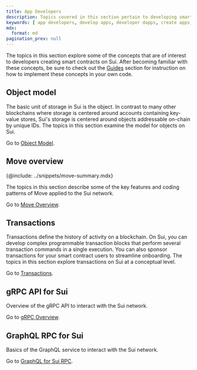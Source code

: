 ```yaml
---
title: App Developers
description: Topics covered in this section pertain to developing smart contracts on Sui.
keywords: [ app developers, develop apps, developer dapps, create apps, create dapps ]
mdx:
  format: md
pagination_prev: null
---
```


The topics in this section explore some of the concepts that are of interest to developers creating smart contracts on Sui. After becoming familiar with these concepts, be sure to check out the [Guides](../guides.mdx) section for instruction on how to implement these concepts in your own code. 

## Object model

The basic unit of storage in Sui is the object. In contrast to many other blockchains where storage is centered around accounts containing key-value stores, Sui's storage is centered around objects addressable on-chain by unique IDs. The topics in this section examine the model for objects on Sui.

Go to [Object Model](./object-model.mdx).

## Move overview

{@include: ../snippets/move-summary.mdx}

The topics in this section describe some of the key features and coding patterns of Move applied to the Sui network. 

Go to [Move Overview](./sui-move-concepts.mdx).

## Transactions

Transactions define the history of activity on a blockchain. On Sui, you can develop complex programmable transaction blocks that perform several transaction commands in a single execution. You can also sponsor transactions for your smart contract users to streamline onboarding. The topics in this section explore transactions on Sui at a conceptual level.  

Go to [Transactions](./transactions.mdx).

## gRPC API for Sui

Overview of the gRPC API to interact with the Sui network.

Go to [gRPC Overview](./grpc-overview.mdx).

## GraphQL RPC for Sui

Basics of the GraphQL service to interact with the Sui network.

Go to [GraphQL for Sui RPC](./graphql-rpc.mdx).